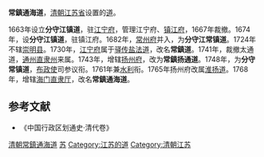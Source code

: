 '''常鎮通海道'''，[[清朝|清朝]][[江蘇省_(清)|江苏省]]设置的[[道_(行政区划)|道]]。

1663年设立'''分守江镇道'''，驻[[江宁府|江宁府]]，管理江宁府、[[镇江府|镇江府]]，1667年裁撤。1674年，设'''分守江镇道'''，驻镇江府。1682年，[[常州府|常州府]]并入，为'''分守江常镇道'''。1724年不辖[[崇明县|崇明县]]。1730年，[[江宁府|江宁府]]属于[[江宁道|驿传盐法道]]，改名'''常鎮道'''。1741年，裁撤太通道，[[通州直隶州|通州直隶州]]来属。1743年，增辖[[扬州府|扬州府]]，改为'''常鎮扬通道'''。1748年，为'''分守常镇道'''，[[布政使|布政使]]司参议衔。1761年兼[[水利|水利]]衔。1765年扬州府改属[[淮扬道|淮扬道]]。1768年，增辖[[海门直隶厅|海门直隶厅]]，改名'''常鎮通海道'''。 

==参考文献==
* 《中国行政区划通史·清代卷》

{{清朝巡守道|nocat}}
{{清朝江苏省行政區劃|nocat}}
[[Category:清朝常鎮通海道|]]
[[Category:清朝的道|苏]]
[[Category:江苏的道|Category:江苏的道]]
[[Category:清朝江苏|Category:清朝江苏]]
